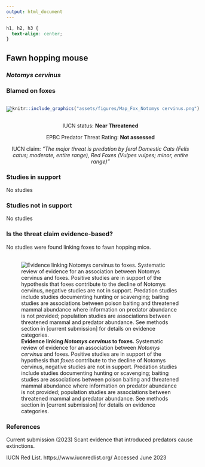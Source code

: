 ```yaml
---
output: html_document
---
```

```css
h1, h2, h3 {
  text-align: center;
}
```

## **Fawn hopping mouse**
### *Notomys cervinus*
### Blamed on foxes

:::: {style="display: flex;"}

[![](assets/photos/Notomys cervinus.png)](https://en.wikipedia.org/wiki/Fawn_hopping_mouse#/media/File:Fawn_hopping_mouse.jpg)

::: {}

:::

::: {}
  ```r
  knitr::include_graphics("assets/figures/Map_Fox_Notomys cervinus.png")
  ```
:::

::::
<center>
IUCN status: **Near Threatened**

EPBC Predator Threat Rating: **Not assessed**

IUCN claim: *"The major threat is predation by feral Domestic Cats (Felis catus; moderate, entire range), Red Foxes (Vulpes vulpes; minor, entire range)"*

</center>

### Studies in support

No studies

### Studies not in support

No studies

### Is the threat claim evidence-based?

No studies were found linking foxes to fawn hopping mice.
<br>
<br>

![**Evidence linking *Notomys cervinus* to foxes.** Systematic review of evidence for an association between *Notomys cervinus* and foxes. Positive studies are in support of the hypothesis that *foxes* contribute to the decline of Notomys cervinus, negative studies are not in support. Predation studies include studies documenting hunting or scavenging; baiting studies are associations between poison baiting and threatened mammal abundance where information on predator abundance is not provided; population studies are associations between threatened mammal and predator abundance. See methods section in [current submission] for details on evidence categories.](assets/figures/Main_Evidence_Fox_Notomys cervinus.png)

### References





Current submission (2023) Scant evidence that introduced predators cause extinctions.

IUCN Red List. https://www.iucnredlist.org/ Accessed June 2023

